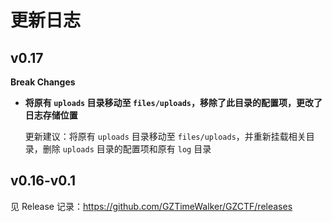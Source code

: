 
# 更新日志

## v0.17

**Break Changes**

- **将原有 `uploads` 目录移动至 `files/uploads`，移除了此目录的配置项，更改了日志存储位置**

    更新建议：将原有 `uploads` 目录移动至 `files/uploads`，并重新挂载相关目录，删除 `uploads` 目录的配置项和原有 `log` 目录

## v0.16-v0.1

见 Release 记录：https://github.com/GZTimeWalker/GZCTF/releases
